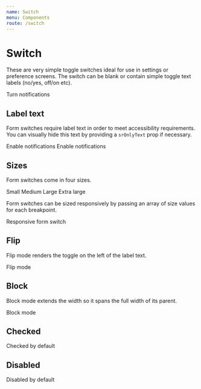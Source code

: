 ```yaml
---
name: Switch
menu: Components
route: /switch
---
```



# Switch

These are very simple toggle switches ideal for use in settings or preference screens. The switch can be blank or contain simple toggle text labels (no/yes, off/on etc).

<Playground>
	<Switch name="ex-default" id="ex-default">
		Turn notifications
	</Switch>
</Playground>

## Label text

Form switches require label text in order to meet accessibility requirements. You can visually hide this text by providing a `srOnlyText` prop if necessary.

<Playground>
	<Switch name="ex-text" id="ex-text" toggleText={['Yes', 'No']}>
		Enable notifications
	</Switch>
	<Switch name="ex-text-sronlytext" id="ex-text-sronlytext" toggleText={['Yes', 'No']} srOnlyText>
		Enable notifications
	</Switch>
</Playground>

## Sizes

Form switches come in four sizes.

<Playground>
	<Switch name="ex-small" id="ex-small" size="small">
		Small
	</Switch>
	<Switch name="ex-medium" id="ex-medium" size="medium">
		Medium
	</Switch>
	<Switch name="ex-large" id="ex-large" size="large">
		Large
	</Switch>
	<Switch name="ex-xlarge" id="ex-xlarge" size="xlarge">
		Extra large
	</Switch>
</Playground>

Form switches can be sized responsively by passing an array of size values for each breakpoint.

<Playground>
	<Switch name="ex-responsive" id="ex-responsive" size={['small', 'medium', 'large', 'xlarge']}>
		Responsive form switch
	</Switch>
</Playground>

## Flip

Flip mode renders the toggle on the left of the label text.

<Playground>
	<Switch name="ex-flip" id="ex-flip" flip>
		Flip mode
	</Switch>
</Playground>

## Block

Block mode extends the width so it spans the full width of its parent.

<Playground>
	<Switch name="ex-block" id="ex-block" block>
		Block mode
	</Switch>
</Playground>

## Checked

<Playground>
	<Switch name="ex-checked" id="ex-checked" defaultChecked>
		Checked by default
	</Switch>
</Playground>

## Disabled

<Playground>
	<Switch name="ex-disabled" id="ex-disabled" disabled>
		Disabled by default
	</Switch>
</Playground>

<PropsTable of={Switch} />
